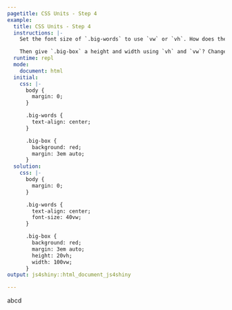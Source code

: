 ```yaml
---
pagetitle: CSS Units - Step 4
example:
  title: CSS Units - Step 4
  instructions: |-
    Set the font size of `.big-words` to use `vw` or `vh`. How does the font change when you change the dimensions of the preview window?

    Then give `.big-box` a height and width using `vh` and `vw`? Change the size of the preview window and compare to the behavior of a fixed unit.
  runtime: repl
  mode:
    document: html
  initial:
    css: |-
      body {
        margin: 0;
      }

      .big-words {
        text-align: center;
      }

      .big-box {
        background: red;
        margin: 3em auto;
      }
  solution:
    css: |-
      body {
        margin: 0;
      }

      .big-words {
        text-align: center;
        font-size: 40vw;
      }

      .big-box {
        background: red;
        margin: 3em auto;
        height: 20vh;
        width: 100vw;
      }
output: js4shiny::html_document_js4shiny

---
```

<div><!--for pandoc-->
<div class="big-words">
  abcd
</div>

<div class="big-box"></div>
</div><!--for pandoc-->
